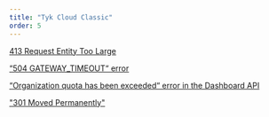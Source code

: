 ```yaml
---
title: "Tyk Cloud Classic"
order: 5
---
```


[413 Request Entity Too Large](/troubleshooting/tyk-cloud-classic/413-request-entity-large)

[“504 GATEWAY_TIMEOUT“ error](/troubleshooting/tyk-cloud-classic/504-gateway-timeout-error)

[“Organization quota has been exceeded“ error in the Dashboard API](/troubleshooting/tyk-cloud-classic/organisation-quota-exceeded-error-dashboard-api)

["301 Moved Permanently"](/troubleshooting/tyk-cloud-classic/301-moved-permanently)
